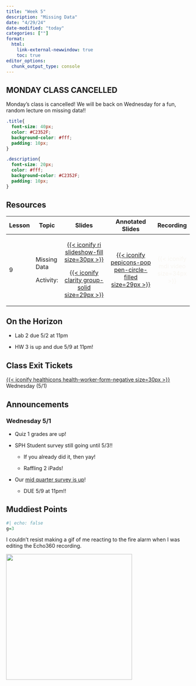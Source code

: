```yaml
---
title: "Week 5"
description: "Missing Data"
date: "4/29/24"
date-modified: "today"
categories: [""]
format: 
  html:
    link-external-newwindow: true
    toc: true
editor_options: 
  chunk_output_type: console
---
```


::: callout-important
## MONDAY CLASS CANCELLED

Monday's class is cancelled! We will be back on Wednesday for a fun, random lecture on missing data!!
:::

```css
.title{
  font-size: 40px;
  color: #C2352F;
  background-color: #fff;
  padding: 10px;
}

.description{
  font-size: 20px;
  color: #fff;
  background-color: #C2352F;
  padding: 10px;
}
```

## Resources

+-------------+--------------+----------------------------------------------------------------------------------------------------------------------------+-------------------------------------------------------------------------------------------------------------------------------------------+---------------------------------------------------------------+
| Lesson      | Topic        | Slides                                                                                                                     | Annotated Slides                                                                                                                          | Recording                                                     |
+=============+==============+:==========================================================================================================================:+:=========================================================================================================================================:+:=============================================================:+
| 9           | Missing Data | [[{{< iconify ri slideshow-fill size=30px >}}](/lectures/09_Missing_data/09_Missing_data.pdf)]{style="color:#f8f5f0;"}     | [[{{< iconify pepicons-pop pen-circle-filled size=29px >}}](/lectures/09_Missing_data/09_Missing_data_notes.pdf)]{style="color:#f8f5f0;"} | [{{< iconify mdi video size=34px >}}]{style="color:#f8f5f0;"} |
|             |              |                                                                                                                            |                                                                                                                                           |                                                               |
|             | Activity:    | [[{{< iconify clarity group-solid size=29px >}}](/lectures/09_Missing_data/09_Activity_dogs.pptx)]{style="color:#f8f5f0;"} |                                                                                                                                           |                                                               |
+-------------+--------------+----------------------------------------------------------------------------------------------------------------------------+-------------------------------------------------------------------------------------------------------------------------------------------+---------------------------------------------------------------+

## On the Horizon

-   Lab 2 due 5/2 at 11pm

-   HW 3 is up and due 5/9 at 11pm!

## Class Exit Tickets

[[{{< iconify healthicons health-worker-form-negative size=30px >}}](https://forms.office.com/Pages/ResponsePage.aspx?id=V3lz4rj6fk2U9pvWr59xWFMopmPUjRtDiHLswhgacNhUOUZTWFJNWDdHVDM3UFAwU0M4OFBYODQ1SC4u)]{style="color:#f8f5f0;"} Wednesday (5/1)

## Announcements

### Wednesday 5/1

-   Quiz 1 grades are up!

-   SPH Student survey still going until 5/3!!

    -   If you already did it, then yay!

    -   Raffling 2 iPads!

-   Our [mid quarter survey is up](https://forms.office.com/Pages/ResponsePage.aspx?id=V3lz4rj6fk2U9pvWr59xWFMopmPUjRtDiHLswhgacNhUOEZVVERIT1NaVVk3R0ZHRTFZQlIyOE1VVS4u)!

    -   DUE 5/9 at 11pm!!

## Muddiest Points

```r
#| echo: false
g=3
```

I couldn't resist making a gif of me reacting to the fire alarm when I was editing the Echo360 recording.

![](/images/fire_alarm.gif){width="342"}

## 
